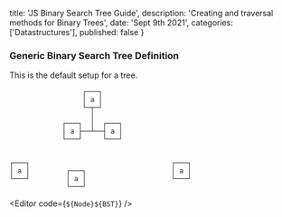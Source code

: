 

  title: 'JS Binary Search Tree Guide',
  description: 'Creating and traversal methods for Binary Trees',
  date: 'Sept 9th 2021',
  categories: ['Datastructures'],
  published: false
}


<Section>

<LeftCol>

  ### Generic Binary Search Tree Definition

  This is the default setup for a tree.

  ```
                    ┌───┐
                    │ a │
                    └─┬─┘
                      │
               ┌───┐  │  ┌───┐
               │ a ├──┴──┤ a │
               └───┘     └───┘


┌───┐                                   ┌───┐
│ a │         ┌───┐                     │ a │
└───┘         │ a │                     └───┘
                └───┘

  ```


</LeftCol>

<RightCol>

<Editor code={`${Node}${BST}`} />

</RightCol>


</Section>
